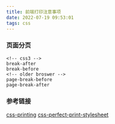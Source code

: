 ```yaml
---
title: 前端打印注意事项
date: 2022-07-19 09:53:01
tags: css
---
```


### 页面分页
```
<!-- css3 -->
break-after
break-before
<!-- older broswer -->
page-break-before
page-break-after
```

### 参考链接
[css-printing](https://flaviocopes.com/css-printing/)
[css-perfect-print-stylesheet](https://www.jotform.com/blog/css-perfect-print-stylesheet-98272/)